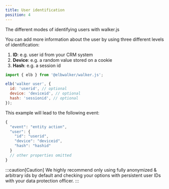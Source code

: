 ```yaml
---
title: User identification
position: 4
---
```


The different modes of identifying users with walker.js

You can add more information about the user by using three different levels of
identification:

1. **ID**: e.g. user id from your CRM system
2. **Device**: e.g. a random value stored on a cookie
3. **Hash**: e.g. a session id

```js
import { elb } from '@elbwalker/walker.js';

elb('walker user', {
  id: 'userid', // optional
  device: 'deviceid', // optional
  hash: 'sessionid', // optional
});
```

This example will lead to the following event:

```js
{
  "event": "entity action",
  "user": {
    "id": "userid",
    "device": "deviceid",
    "hash": "hashid"
  }
  // other properties omitted
}
```

:::caution[Caution] We highly recommend only using fully anonymized & arbitrary
ids by default and checking your options with persistent user IDs with your data
protection officer. :::

